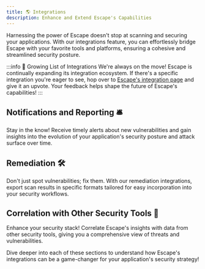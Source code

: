 ```yaml
---
title: 🌎 Integrations
description: Enhance and Extend Escape's Capabilities
---
```


Harnessing the power of Escape doesn't stop at scanning and securing your applications. With our integrations feature, you can effortlessly bridge Escape with your favorite tools and platforms, ensuring a cohesive and streamlined security posture.

:::info 🌱 Growing List of Integrations
We're always on the move! Escape is continually expanding its integration ecosystem. If there's a specific integration you're eager to see, hop over to [Escape's integration page](https://app.escape.tech/integrations) and give it an upvote. Your feedback helps shape the future of Escape's capabilities!
:::


## Notifications and Reporting 🛎️
Stay in the know! Receive timely alerts about new vulnerabilities and gain insights into the evolution of your application's security posture and attack surface over time.

## Remediation 🛠️
Don't just spot vulnerabilities; fix them. With our remediation integrations, export scan results in specific formats tailored for easy incorporation into your security workflows.

## Correlation with Other Security Tools 🔗
Enhance your security stack! Correlate Escape's insights with data from other security tools, giving you a comprehensive view of threats and vulnerabilities.


Dive deeper into each of these sections to understand how Escape's integrations can be a game-changer for your application's security strategy!
